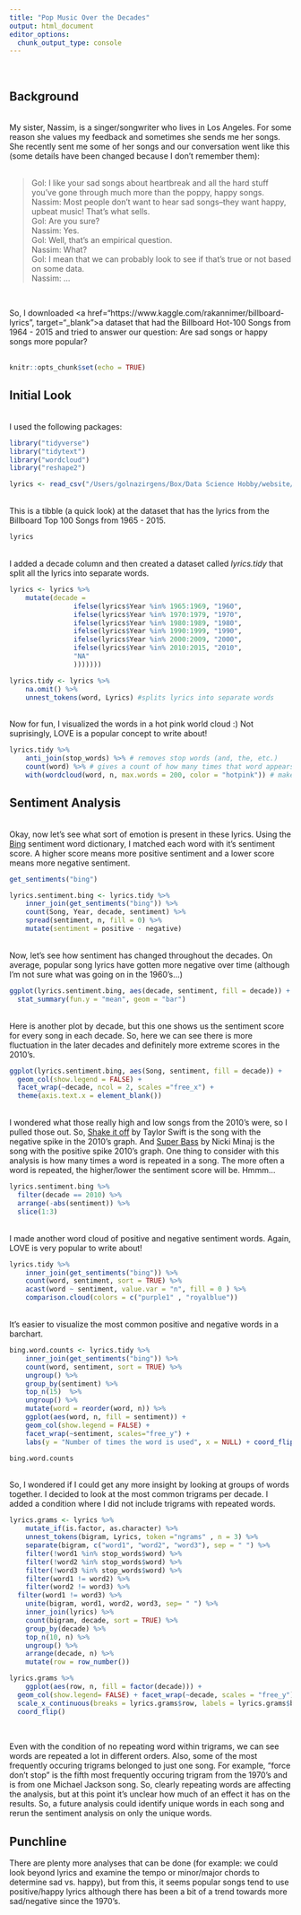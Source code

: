 ```yaml
---
title: "Pop Music Over the Decades"
output: html_document
editor_options: 
  chunk_output_type: console
---
```

</br>

## Background
</br>
My sister, Nassim, is a singer/songwriter who lives in Los Angeles. For some reason she values my feedback and sometimes she sends me her songs. </br>
  She recently sent me some of her songs and our conversation went like this (some details have been changed because I don't remember them): </br></br>

<blockquote>
  Gol: I like your sad songs about heartbreak and all the hard stuff you've gone through much more than the poppy, happy songs. </br>
  Nassim: Most people don't want to hear sad songs--they want happy, upbeat music! That's what sells. </br>
  Gol: Are you sure? </br>
  Nassim: Yes. </br>
  Gol: Well, that's an empirical question. </br>
  Nassim: What? </br>
  Gol: I mean that we can probably look to see if that's true or not based on some data. </br>
  Nassim: ... </br>
</blockquote> </br>

So, I downloaded <a href="https://www.kaggle.com/rakannimer/billboard-lyrics", target="_blank">a dataset</a> that had the Billboard Hot-100 Songs from 1964 - 2015 and tried to answer our question: Are sad songs or happy songs more popular? </br>
</br>

```r

knitr::opts_chunk$set(echo = TRUE)

```


## Initial Look

</br> I used the following packages: 
```r
library("tidyverse")
library("tidytext")
library("wordcloud")
library("reshape2")
```

```r
lyrics <- read_csv("/Users/golnazirgens/Box/Data Science Hobby/website/pop music analysis/billboard_lyrics_1964-2015.csv")
```


</br>This is a tibble (a quick look) at the dataset that has the lyrics from the Billboard Top 100 Songs from 1965 - 2015.
```r
lyrics
```


</br>I added a decade column and then created a dataset called <i>lyrics.tidy</i> that split all the lyrics into separate words. 
```r
lyrics <- lyrics %>%
	mutate(decade =
				ifelse(lyrics$Year %in% 1965:1969, "1960",
				ifelse(lyrics$Year %in% 1970:1979, "1970",
				ifelse(lyrics$Year %in% 1980:1989, "1980",
				ifelse(lyrics$Year %in% 1990:1999, "1990",
				ifelse(lyrics$Year %in% 2000:2009, "2000",
				ifelse(lyrics$Year %in% 2010:2015, "2010",
				"NA"
				)))))))

lyrics.tidy <- lyrics %>%
	na.omit() %>%
	unnest_tokens(word, Lyrics) #splits lyrics into separate words
```



</br>Now for fun, I visualized the words in a hot pink world cloud :) Not suprisingly, LOVE is a popular concept to write about!
```r
lyrics.tidy %>%
	anti_join(stop_words) %>% # removes stop words (and, the, etc.)
	count(word) %>% # gives a count of how many times that word appears in the dataset
	with(wordcloud(word, n, max.words = 200, color = "hotpink")) # makes a word cloud
```


## Sentiment Analysis

</br>Okay, now let's see what sort of emotion is present in these lyrics. 
Using the <a href="https://www.cs.uic.edu/~liub/FBS/sentiment-analysis.html" target="_blank">Bing</a> sentiment word dictionary, I matched each word with it's sentiment score. A higher score means more positive sentiment and a lower score means more negative sentiment. 
```r

get_sentiments("bing")

lyrics.sentiment.bing <- lyrics.tidy %>%
	inner_join(get_sentiments("bing")) %>%
	count(Song, Year, decade, sentiment) %>%
	spread(sentiment, n, fill = 0) %>%
	mutate(sentiment = positive - negative) 
```

</br>Now, let's see how sentiment has changed throughout the decades. On average, popular song lyrics have gotten more negative over time (although I'm not sure what was going on in the 1960's...)

```r
ggplot(lyrics.sentiment.bing, aes(decade, sentiment, fill = decade)) + 
  stat_summary(fun.y = "mean", geom = "bar")
```

</br>Here is another plot by decade, but this one shows us the sentiment score for every song in each decade. So, here we can see there is more fluctuation in the later decades and definitely more extreme scores in the 2010's.
```r
ggplot(lyrics.sentiment.bing, aes(Song, sentiment, fill = decade)) + 
  geom_col(show.legend = FALSE) + 
  facet_wrap(~decade, ncol = 2, scales ="free_x") + 
  theme(axis.text.x = element_blank()) 

```


</br>I wondered what those really high and low songs from the 2010's were, so I pulled those out. So, <a href="https://www.azlyrics.com/lyrics/taylorswift/shakeitoff.html" target="_blank">Shake it off</a> by Taylor Swift is the song with the negative spike in the 2010's graph. And <a href="https://www.azlyrics.com/lyrics/nickiminaj/superbass.html" target="_blank">Super Bass</a> by Nicki Minaj is the song with the positive spike 2010's graph. One thing to consider with this analysis is how many times a word is repeated in a song. The more often a word is repeated, the higher/lower the sentiment score will be. Hmmm... 
```r
lyrics.sentiment.bing %>%
  filter(decade == 2010) %>%
  arrange(-abs(sentiment)) %>%
  slice(1:3)
```


</br> I made another word cloud of positive and negative sentiment words. Again, LOVE is very popular to write about!
```r
lyrics.tidy %>%
	inner_join(get_sentiments("bing")) %>%
	count(word, sentiment, sort = TRUE) %>%
	acast(word ~ sentiment, value.var = "n", fill = 0 ) %>%
	comparison.cloud(colors = c("purple1" , "royalblue"))
```


</br>It's easier to visualize the most common positive and negative words in a barchart.
```r
bing.word.counts <- lyrics.tidy %>%
	inner_join(get_sentiments("bing")) %>%
	count(word, sentiment, sort = TRUE) %>%
	ungroup() %>%
	group_by(sentiment) %>%
	top_n(15)  %>%
	ungroup() %>%
	mutate(word = reorder(word, n)) %>%
	ggplot(aes(word, n, fill = sentiment)) + 
	geom_col(show.legend = FALSE) +
	facet_wrap(~sentiment, scales="free_y") +
	labs(y = "Number of times the word is used", x = NULL) + coord_flip()

bing.word.counts

```

</br> So, I wondered if I could get any more insight by looking at groups of words together. I decided to look at the most common trigrams per decade. I added a condition where I did not include trigrams with repeated words. 
```r

lyrics.grams <- lyrics %>%
	mutate_if(is.factor, as.character) %>%
	unnest_tokens(bigram, Lyrics, token ="ngrams" , n = 3) %>%
	separate(bigram, c("word1", "word2", "word3"), sep = " ") %>%
	filter(!word1 %in% stop_words$word) %>%
	filter(!word2 %in% stop_words$word) %>%
	filter(!word3 %in% stop_words$word) %>%
	filter(word1 != word2) %>%
	filter(word2 != word3) %>%
  filter(word1 != word3) %>%
	unite(bigram, word1, word2, word3, sep= " ") %>%
	inner_join(lyrics) %>%
	count(bigram, decade, sort = TRUE) %>%
	group_by(decade) %>%
	top_n(10, n) %>%
	ungroup() %>%
	arrange(decade, n) %>%
	mutate(row = row_number())

lyrics.grams %>%
	ggplot(aes(row, n, fill = factor(decade))) + 
  geom_col(show.legend= FALSE) + facet_wrap(~decade, scales = "free_y") +    
  scale_x_continuous(breaks = lyrics.grams$row, labels = lyrics.grams$bigram) + 
  coord_flip()
	
```
</br> Even with the condition of no repeating word within trigrams, we can see words are repeated a lot in different orders. Also, some of the most frequently occuring trigrams belonged to just one song. For example, "force don't stop" is the fifth most frequently occuring trigram from the 1970's and is from one Michael Jackson song. So, clearly repeating words are affecting the analysis, but at this point it's unclear how much of an effect it has on the results. So, a future analysis could identify unique words in each song and rerun the sentiment analysis on only the unique words. 

## Punchline
There are plenty more analyses that can be done (for example: we could look beyond lyrics and examine the tempo or minor/major chords to determine sad vs. happy), but from this, it seems popular songs tend to use positive/happy lyrics although there has been a bit of a trend towards more sad/negative since the 1970's.  




